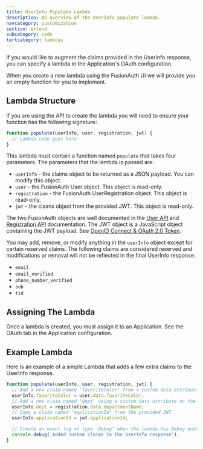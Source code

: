 ```yaml
---
title: UserInfo Populate Lambda
description: An overview of the UserInfo populate lambda.
navcategory: customization
section: extend
subcategory: code
tertcategory: lambdas
---
```


If you would like to augment the claims provided in the UserInfo response, you can specify a lambda in the Application's OAuth configuration.

When you create a new lambda using the FusionAuth UI we will provide you an empty function for you to implement.

## Lambda Structure

If you are using the API to create the lambda you will need to ensure your function has the following signature:

```javascript
function populate(userInfo, user, registration, jwt) {
  // Lambda code goes here
}
```

This lambda must contain a function named `populate` that takes four parameters. The parameters that the lambda is passed are:

* `userInfo` - the claims object to be returned as a JSON payload. You can modify this object.
* `user` - the FusionAuth User object. This object is read-only.
* `registration` - the FusionAuth UserRegistration object. This object is read-only.
* `jwt` - the claims object from the provided JWT. This object is read-only.

The two FusionAuth objects are well documented in the [User API](/docs/apis/users) and [Registration API](/docs/apis/registrations) documentation. The JWT object is a JavaScript object containing the JWT payload. See [OpenID Connect & OAuth 2.0 Token](/docs/lifecycle/authenticate-users/oauth/tokens).

You may add, remove, or modify anything in the `userInfo` object except for certain reserved claims. The following claims are considered reserved and modifications or removal will not be reflected in the final UserInfo response:

- `email`
- `email_verified`
- `phone_number_verified`
- `sub`
- `tid`

## Assigning The Lambda

Once a lambda is created, you must assign it to an Application. See the <Breadcrumb>OAuth</Breadcrumb> tab in the Application configuration.

## Example Lambda

Here is an example of a simple Lambda that adds a few extra claims to the UserInfo response.

```javascript
function populate(userInfo, user, registration, jwt) {
  // Add a new claim named 'favoriteColor' from a custom data attribute on the user
  userInfo.favoriteColor = user.data.favoriteColor;
  // Add a new claim named 'dept' using a custom data attribute on the registration
  userInfo.dept = registration.data.departmentName;
  // Copy a claim named 'applicationId' from the provided JWT
  userInfo.applicationId = jwt.applicationId;

  // Create an event log of type 'Debug' when the lambda has Debug enabled
  console.debug('Added custom claims to the UserInfo response');
}
```
